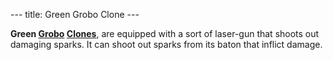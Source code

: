 ---
title: Green Grobo Clone
---

{{Infobox Enemy
 |image=Green_grobo_clone.JPG‎
 |race=grobo
 |gender=male
 |size=average
 |lba1=yes
 |lba2=
 |alignment=funfrock
 |occupation=
 |requires=Green
 |melee=yes
 |ranged=yes
 |magic=
 |explosive=
 |range=
 |speed=
 |damage=Medium
 |rate=2 seconds
 |reaction=Moves sideways
 |recovery=0.7 seconds
}}

'''Green [[Grobo]] [[Clone]]s''', are equipped with a sort of laser-gun that shoots out damaging sparks. It can shoot out sparks from its baton that inflict damage.